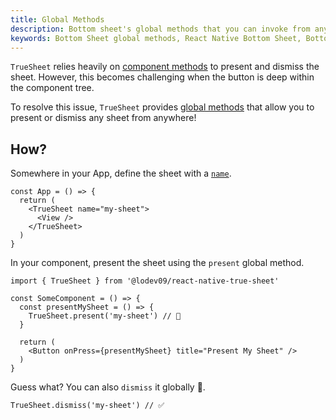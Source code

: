 ```yaml
---
title: Global Methods
description: Bottom sheet's global methods that you can invoke from anywhere.
keywords: Bottom Sheet global methods, React Native Bottom Sheet, Bottom Sheet documentation
---
```


`TrueSheet` relies heavily on [component methods](/reference/methods) to present and dismiss the sheet. However, this becomes challenging when the button is deep within the component tree.

To resolve this issue, `TrueSheet` provides [global methods](/reference/methods#global-methods) that allow you to present or dismiss any sheet from anywhere!

## How?

Somewhere in your App, define the sheet with a [`name`](/reference/props#name).

```tsx {3}
const App = () => {
  return (
    <TrueSheet name="my-sheet">
      <View />
    </TrueSheet>
  )
}
```

In your component, present the sheet using the `present` global method.

```tsx {5}
import { TrueSheet } from '@lodev09/react-native-true-sheet'

const SomeComponent = () => {
  const presentMySheet = () => {
    TrueSheet.present('my-sheet') // 🎉
  }

  return (
    <Button onPress={presentMySheet} title="Present My Sheet" />
  )
}
```

Guess what? You can also `dismiss` it globally 🤩.

```tsx
TrueSheet.dismiss('my-sheet') // ✅
```
